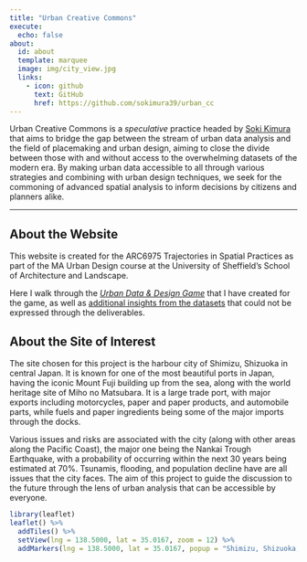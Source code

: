 ```yaml
---
title: "Urban Creative Commons"
execute:
  echo: false
about:
  id: about
  template: marquee
  image: img/city_view.jpg
  links:
    - icon: github
      text: GitHub
      href: https://github.com/sokimura39/urban_cc
---
```


:::{#about}

Urban Creative Commons is a *speculative* practice headed by [Soki Kimura](https://sokimura39.github.io/) that aims to bridge the gap between the stream of urban data analysis and the field of placemaking and urban design, aiming to close the divide between those with and without access to the overwhelming datasets of the modern era.
By making urban data accessible to all through various strategies and combining with urban design techniques, we seek for the commoning of advanced spatial analysis to inform decisions by citizens and planners alike. 

:::

---

## About the Website

This website is created for the ARC6975 Trajectories in Spatial Practices as part of the MA Urban Design course at the University of Sheffield's School of Architecture and Landscape. 

Here I walk through the [*Urban Data & Design Game*](game.qmd) that I have created for the game, as well as [additional insights from the datasets](data.qmd) that could not be expressed through the deliverables.

## About the Site of Interest

The site chosen for this project is the harbour city of Shimizu, Shizuoka in central Japan. It is known for one of the most beautiful ports in Japan, having the iconic Mount Fuji building up from the sea, along with the world heritage site of Miho no Matsubara. It is a large trade port, with major exports including motorcycles, paper and paper products, and automobile parts, while fuels and paper ingredients being some of the major imports through the docks.

Various issues and risks are associated with the city (along with other areas along the Pacific Coast), the major one being the Nankai Trough Earthquake, with a probability of occurring within the next 30 years being estimated at 70%. Tsunamis, flooding, and population decline have are all issues that the city faces. The aim of this project to guide the discussion to the future through the lens of urban analysis that can be accessible by everyone.

```r
library(leaflet)
leaflet() %>%
  addTiles() %>%
  setView(lng = 138.5000, lat = 35.0167, zoom = 12) %>%
  addMarkers(lng = 138.5000, lat = 35.0167, popup = "Shimizu, Shizuoka, Japan")
```


